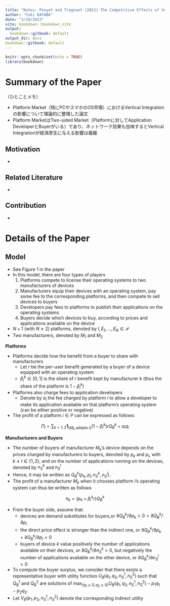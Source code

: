 ```yaml
---
title: "Notes: Pouyet and Tregouet (2022) The Competitive Effects of Vertical Integration in Platform Markets"
author: "Yuki KAYABA"
date: "3/19/2023"
site: bookdown::bookdown_site
output:
  bookdown::gitbook: default
output_dir: docs
bookdown::gitbook: default
---
```


```r
knitr::opts_chunk$set(echo = TRUE)
library(bookdown)
```

# Summary of the Paper

（ひとことメモ）

- Platform Market（特にPCやスマホのOS市場）におけるVertical Integrationの影響について理論的に整理した論文
- Platform MarketはTwo-sided Market（Platformに対してApplication DeveloperとBuyerがいる）であり、ネットワーク効果も加味するとVertical Integrationが経済厚生に与える影響は複雑


## Motivation

- 

## Related Literature

- 

## Contribution

- 

# Details of the Paper

## Model

- See Figure 1 in the paper
- In this model, there are four types of players
  1. Platforms compete to license their operating systems to two manufacturers of devices
  2. Manufacturers equip their devices with an operating system, pay some fee to the corresponding platforms, and then compete to sell devices to buyers
  3. Developers pay fees to platforms to publish their applications on the operating systems
  4. Buyers decide which devices to buy, according to prices and applications available on the device
- $N + 1$ (with $N \geq 2$) platforms, denoted by $I, E_{1}, ..., E_{N} \in \mathcal{P}$
- Two manufacturers, denoted by $M_{1}$ and $M_{2}$

**Platforms**

- Platforms decide how the benefit from a buyer to share with manufacturers
  - Let $r$ be the per-user benefit generated by a buyer of a device equipped with an operating system
  - $\beta_{i}^{k} \in [0, 1]$ is the share of $r$ benefit kept by manufacturer $k$ (thus the share of the platform is $1 - \beta_{i}^{k}$)
- Platforms also charge fees to application developers
  - Denote by $a_{i}$ the fee charged by platform $i$ to allow a developer to make its application available on that platform’s operating system (can be either positive or negative)
- The profit of a platform $i \in P$ can be expressed as follows:

$$
\Pi_{i} = \sum_{k = 1, 2} \mathbf{1}_{ \{ M_{k} \text{ adopts } i \} } (1 - \beta_{i}^{k})rQ_{B}^{k} + a_{i}q_{i}
$$

**Manufacturers and Buyers**

- The number of buyers of manufacturer $M_{k}$’s device depends on the prices charged by manufacturers to buyers, denoted by $p_{k}$ and $p_{l}$, with $k \neq l \in \{ 1, 2 \}$, and on the number of applications running on the devices, denoted by $n_{S}^{k}$ and $n_{S}^{l}$
- Hence, it may be written as $Q_{B}^{k}(p_{k}, p_{l}, n_{S}^{k}, n_{S}^{l})$.
- The profit of a manufacturer $M_{k}$ when it chooses platform $i$’s operating system can thus be written as follows

$$
\pi_{k} = (p_{k} + \beta_{i}^{k}r)Q_{B}^{k}
$$

- From the buyer side, assume that:
  - devices are demand substitutes for buyers,or $\partial Q_{B}^{k} / \partial p_{k} < 0 < \partial Q_{B}^{k} / \partial p_{l}$
  - the direct price effect is stronger than the indirect one, or $\partial Q_{B}^{k} / \partial p_{k} + \partial Q_{B}^{k} / \partial p_{l} < 0$
  - buyers of device $k$ value positively the number of applications available on their devices, or $\partial Q_{B}^{k} / \partial n_{S}^{k} > 0$, but negatively the number of applications available on the other device, or $\partial Q_{B}^{k} / \partial n_{S}^{l} < 0$ 
- To compute the buyer surplus, we consider that there exists a representative buyer with utility function $U_{B}(q_{1}, q_{2}, n_{S}^{1}, n_{S}^{2})$ such that $Q_{B}^{1}$ and $Q_{B}^{2}$ are solutions of $\max_{(q_{1} \geq 0, q_{2} \geq 0)} U_{B}(q_{1}, q_{2} ,n_{S}^{1}, n_{S}^{2}) − p_{1}q_{1} − p_{2}q_{2}$. 
- Let $V_{B}(p_{1}, p_{2}, n_{S}^{1}, n_{S}^{2})$ denote the corresponding indirect utility






























